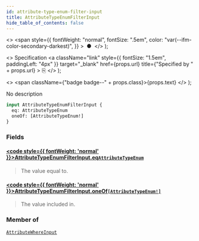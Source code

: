 ```yaml
---
id: attribute-type-enum-filter-input
title: AttributeTypeEnumFilterInput
hide_table_of_contents: false
---
```


  <>
    <span
      style={{
        fontWeight: "normal",
        fontSize: ".5em",
        color: "var(--ifm-color-secondary-darkest)",
      }}
    >
      &nbsp;●&nbsp;
    </span>
  </>
);

  <>
    Specification
    <a
      className="link"
      style={{ fontSize: "1.5em", paddingLeft: "4px" }}
      target="\_blank"
      href={props.url}
      title={"Specified by " + props.url}
    >
      ⎘
    </a>
  </>
);

  <>
    <span className={"badge badge--" + props.class}>{props.text}</span>
  </>
);

No description

```graphql
input AttributeTypeEnumFilterInput {
  eq: AttributeTypeEnum
  oneOf: [AttributeTypeEnum!]
}
```

### Fields

#### [<code style={{ fontWeight: 'normal' }}>AttributeTypeEnumFilterInput.<b>eq</b></code>](#)<Bullet />[`AttributeTypeEnum`](../../../api-reference/attributes/enums/attribute-type-enum) <Badge class="secondary" text="enum"/>

> The value equal to.

#### [<code style={{ fontWeight: 'normal' }}>AttributeTypeEnumFilterInput.<b>oneOf</b></code>](#)<Bullet />[`[AttributeTypeEnum!]`](../../../api-reference/attributes/enums/attribute-type-enum) <Badge class="secondary" text="list"/> <Badge class="secondary" text="enum"/>

> The value included in.

### Member of

[`AttributeWhereInput`](../../../api-reference/attributes/inputs/attribute-where-input) <Badge class="secondary" text="input"/>
